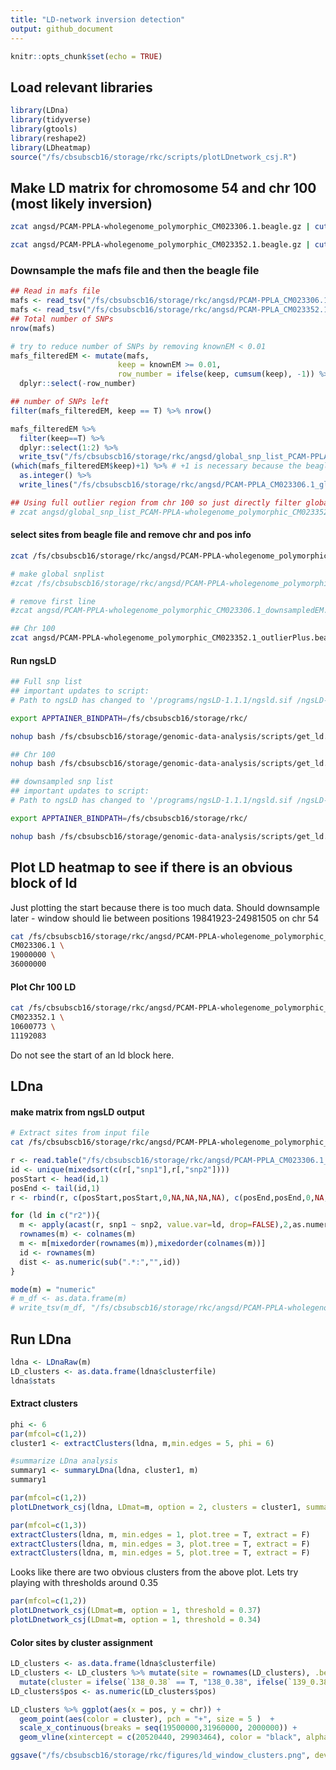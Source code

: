 ```yaml
---
title: "LD-network inversion detection"
output: github_document
---
```


```r
knitr::opts_chunk$set(echo = TRUE)
```

## Load relevant libraries
```r
library(LDna)
library(tidyverse)
library(gtools)
library(reshape2)
library(LDheatmap)
source("/fs/cbsubscb16/storage/rkc/scripts/plotLDnetwork_csj.R")
```

## Make LD matrix for chromosome 54 and chr 100 (most likely inversion)

```bash
zcat angsd/PCAM-PPLA-wholegenome_polymorphic_CM023306.1.beagle.gz | cut -f 1 | sed 's/_/\t/1' | gzip > angsd/global_snp_list_PCAM-PPLA-wholegenome_polymorphic_CM023306.1.txt.gz

zcat angsd/PCAM-PPLA-wholegenome_polymorphic_CM023352.1.beagle.gz | cut -f 1 | sed 's/_/\t/1' | gzip > angsd/global_snp_list_PCAM-PPLA-wholegenome_polymorphic_CM023352.1.txt.gz
```

### Downsample the mafs file and then the beagle file
```r
## Read in mafs file
mafs <- read_tsv("/fs/cbsubscb16/storage/rkc/angsd/PCAM-PPLA_CM023306.1_global.mafs.gz")
mafs <- read_tsv("/fs/cbsubscb16/storage/rkc/angsd/PCAM-PPLA_CM023352.1_global.mafs.gz")
## Total number of SNPs
nrow(mafs)
```

```r
# try to reduce number of SNPs by removing knownEM < 0.01
mafs_filteredEM <- mutate(mafs, 
                        keep = knownEM >= 0.01, 
                        row_number = ifelse(keep, cumsum(keep), -1)) %>% 
  dplyr::select(-row_number)

## number of SNPs left
filter(mafs_filteredEM, keep == T) %>% nrow()
```

```r
mafs_filteredEM %>%
  filter(keep==T) %>%
  dplyr::select(1:2) %>%
  write_tsv("/fs/cbsubscb16/storage/rkc/angsd/global_snp_list_PCAM-PPLA_CM023306.1_global_downsampledEM.txt.gz", col_names = F)
(which(mafs_filteredEM$keep)+1) %>% # +1 is necessary because the beagle file has a title line
  as.integer() %>%
  write_lines("/fs/cbsubscb16/storage/rkc/angsd/PCAM-PPLA_CM023306.1_global_downsampledEM.pos.idx")

## Using full outlier region from chr 100 so just directly filter global snp list
# zcat angsd/global_snp_list_PCAM-PPLA-wholegenome_polymorphic_CM023352.1.txt.gz | sed -n -e '1p' -e '14635,15268p;15269q' | gzip > angsd/global_snp_list_PCAM-PPLA-wholegenome_polymorphic_CM023352.1_outlierPlus.txt.gz
```

#### select sites from beagle file and remove chr and pos info
```bash
zcat /fs/cbsubscb16/storage/rkc/angsd/PCAM-PPLA-wholegenome_polymorphic_CM023306.1.beagle.gz | cut -f 4- | awk 'NR==FNR{ pos[$1]; next }FNR in pos' /fs/cbsubscb16/storage/rkc/angsd/PCAM-PPLA_CM023306.1_global_downsampledEM.pos.idx - | sed 's/_/\t/1' | gzip > /fs/cbsubscb16/storage/rkc/angsd/PCAM-PPLA-wholegenome_polymorphic_CM023306.1_downsampledEM.beagle.gz

# make global snplist 
#zcat /fs/cbsubscb16/storage/rkc/angsd/PCAM-PPLA-wholegenome_polymorphic_CM023306.1.beagle.gz | awk #'NR==FNR{ pos[$1]; next }FNR in pos' #/fs/cbsubscb16/storage/rkc/angsd/PCAM-PPLA_CM023306.1_global_downsampledEM.pos.idx - | cut -f 1 | sed #'s/_/\t/1' | gzip > /fs/cbsubscb16/storage/rkc/angsd/global_snp_list_PCAM-PPLA-wholegenome_polymorphic#_CM023306.1_downsampledEM.txt.gz

# remove first line
#zcat angsd/PCAM-PPLA-wholegenome_polymorphic_CM023306.1_downsampledEM.beagle.gz | tail -n +2 | gzip > #angsd/PCAM-PPLA-wholegenome_polymorphic_CM023306.1_downsampledEM_noheader.beagle.gz 

## Chr 100
zcat angsd/PCAM-PPLA-wholegenome_polymorphic_CM023352.1_outlierPlus.beagle.gz | tail -n +2 | cut -f 4- | gzip > angsd/PCAM-PPLA-wholegenome_polymorphic_CM023352.1_outlierPlus_noheader.beagle.gz
```

#### Run ngsLD 
```bash
## Full snp list
## important updates to script:
# Path to ngsLD has changed to '/programs/ngsLD-1.1.1/ngsld.sif /ngsLD-1.1.1/ngsLD'. On top of this, it has been installed in something called a 'Singularity' which requires us to specify a working directory for the program that is done using 'export APPTAINER_BINDPATH=/fs/cbsubscb16/storage/rkc/'

export APPTAINER_BINDPATH=/fs/cbsubscb16/storage/rkc/

nohup bash /fs/cbsubscb16/storage/genomic-data-analysis/scripts/get_ld.sh /fs/cbsubscb16/storage/rkc/angsd/ PCAM-PPLA-wholegenome_polymorphic_CM023306.1_outlierPlus_noheader.beagle.gz global_snp_list_PCAM-PPLA-wholegenome_polymorphic_CM023306.1.txt.gz 125 16 '/programs/ngsLD-1.1.1/ngsld.sif /ngsLD-1.1.1/ngsLD' > /fs/cbsubscb16/storage/rkc/nohups/run_ngsLD_bam_list_PCAM-PPLA-wholegenome_polymorphic_CM023306.1_125.nohup &

## Chr 100
nohup bash /fs/cbsubscb16/storage/genomic-data-analysis/scripts/get_ld.sh /fs/cbsubscb16/storage/rkc/angsd/ PCAM-PPLA-wholegenome_polymorphic_CM023352.1_outlierPlus_noheader.beagle.gz global_snp_list_PCAM-PPLA-wholegenome_polymorphic_CM023352.1_outlierPlus_nh.txt.gz 100 16 '/programs/ngsLD-1.1.1/ngsld.sif /ngsLD-1.1.1/ngsLD' > /fs/cbsubscb16/storage/rkc/nohups/run_ngsLD_bam_list_PCAM-PPLA-wholegenome_polymorphic_CM023352.1_100.nohup &

```

```bash
## downsampled snp list
## important updates to script:
# Path to ngsLD has changed to '/programs/ngsLD-1.1.1/ngsld.sif /ngsLD-1.1.1/ngsLD'. On top of this, it has been installed in something called a 'Singularity' which requires us to specify a working directory for the program that is done using 'export APPTAINER_BINDPATH=/fs/cbsubscb16/storage/rkc/'

export APPTAINER_BINDPATH=/fs/cbsubscb16/storage/rkc/

nohup bash /fs/cbsubscb16/storage/genomic-data-analysis/scripts/get_ld.sh /fs/cbsubscb16/storage/rkc/angsd/ PCAM-PPLA-wholegenome_polymorphic_CM023306.1_downsampledEM_noheader.beagle.gz global_snp_list_PCAM-PPLA-wholegenome_polymorphic_CM023306.1_downsampledEM.txt.gz 15000 16 '/programs/ngsLD-1.1.1/ngsld.sif /ngsLD-1.1.1/ngsLD' > /fs/cbsubscb16/storage/rkc/nohups/run_ngsLD_bam_list_PCAM-PPLA-wholegenome_polymorphic_CM023306.1_downsampledEM_15000.nohup &
```

## Plot LD heatmap to see if there is an obvious block of ld
Just plotting the start because there is too much data. Should downsample later
- window should lie between positions 19841923-24981505 on chr 54

```bash
cat /fs/cbsubscb16/storage/rkc/angsd/PCAM-PPLA-wholegenome_polymorphic_CM023306.ld | bash /fs/cbsubscb16/storage/rkc/scripts/ld_blocks.sh \
CM023306.1 \
19000000 \
36000000
```

#### Plot Chr 100 LD 
```bash
cat /fs/cbsubscb16/storage/rkc/angsd/PCAM-PPLA-wholegenome_polymorphic_CM023352.ld | bash /fs/cbsubscb16/storage/rkc/scripts/ld_blocks.sh \
CM023352.1 \
10600773 \
11192083
```

Do not see the start of an ld block here. 

## LDna

#### make matrix from ngsLD output

```bash
# Extract sites from input file
cat /fs/cbsubscb16/storage/rkc/angsd/PCAM-PPLA-wholegenome_polymorphic_CM023306.ld | awk -v chr=CM023306.1 -v min=19000000 -v max=36000000 'BEGIN{print "snp1\tsnp2\tdist\tr2p\tD\tDp\tr2"} {split($1,pos1,":"); split($2,pos2,":")} pos1[1]==chr && pos1[2]>=min && pos1[2]<=max && pos2[1]==chr && pos2[2]>=min && pos2[2]<=max' | cut -f 1-7 > /fs/cbsubscb16/storage/rkc/angsd/PCAM-PPLA_CM023306.1_downsampledEM_15000_premat.ld
```

```r
r <- read.table("/fs/cbsubscb16/storage/rkc/angsd/PCAM-PPLA_CM023306.1_downsampledEM_15000_premat.ld", header=TRUE, stringsAsFactors=FALSE)
id <- unique(mixedsort(c(r[,"snp1"],r[,"snp2"])))
posStart <- head(id,1)
posEnd <- tail(id,1)
r <- rbind(r, c(posStart,posStart,0,NA,NA,NA,NA), c(posEnd,posEnd,0,NA,NA,NA,NA))

for (ld in c("r2")){
  m <- apply(acast(r, snp1 ~ snp2, value.var=ld, drop=FALSE),2,as.numeric)
  rownames(m) <- colnames(m)
  m <- m[mixedorder(rownames(m)),mixedorder(colnames(m))]
  id <- rownames(m)
  dist <- as.numeric(sub(".*:","",id))
}

mode(m) = "numeric"
# m_df <- as.data.frame(m)
# write_tsv(m_df, "/fs/cbsubscb16/storage/rkc/angsd/PCAM-PPLA-wholegenome_polymorphic_downsampledEM.mat")
```

## Run LDna
```r
ldna <- LDnaRaw(m)
LD_clusters <- as.data.frame(ldna$clusterfile)
ldna$stats
```

#### Extract clusters
```r
phi <- 6
par(mfcol=c(1,2))
cluster1 <- extractClusters(ldna, m,min.edges = 5, phi = 6)
```

```r
#summarize LDna analysis
summary1 <- summaryLDna(ldna, cluster1, m)
summary1
```
```r
par(mfcol=c(1,2))
plotLDnetwork_csj(ldna, LDmat=m, option = 2, clusters = cluster1, summary = summary1)
```

```r
par(mfcol=c(1,3))
extractClusters(ldna, m, min.edges = 1, plot.tree = T, extract = F)
extractClusters(ldna, m, min.edges = 3, plot.tree = T, extract = F)
extractClusters(ldna, m, min.edges = 5, plot.tree = T, extract = F)
```
Looks like there are two obvious clusters from the above plot. Lets try playing with thresholds around 0.35

```r
par(mfcol=c(1,2))
plotLDnetwork_csj(LDmat=m, option = 1, threshold = 0.37)
plotLDnetwork_csj(LDmat=m, option = 1, threshold = 0.34)
```
#### Color sites by cluster assignment
```r
LD_clusters <- as.data.frame(ldna$clusterfile)
LD_clusters <- LD_clusters %>% mutate(site = rownames(LD_clusters), .before = `182_0.11`) %>% select(site, `138_0.38`, `139_0.38`) %>% separate(site, into = c("chr", "pos"), sep = ":") %>% 
  mutate(cluster = ifelse(`138_0.38` == T, "138_0.38", ifelse(`139_0.38` == T, "139_0.38", NA)))
LD_clusters$pos <- as.numeric(LD_clusters$pos)

LD_clusters %>% ggplot(aes(x = pos, y = chr)) + 
  geom_point(aes(color = cluster), pch = "+", size = 5 )  +
  scale_x_continuous(breaks = seq(19500000,31960000, 2000000)) +
  geom_vline(xintercept = c(20520440, 29903464), color = "black", alpha = 0.5)

ggsave("/fs/cbsubscb16/storage/rkc/figures/ld_window_clusters.png", device = "png", height = 4, width = 7, units = "in")
```
